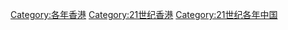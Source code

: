 [[Category:各年香港|Category:各年香港]]
[[Category:21世纪香港|Category:21世纪香港]]
[[Category:21世纪各年中国|Category:21世纪各年中国]]